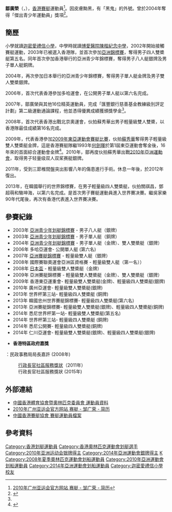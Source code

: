 {{MedalTableTop|Chow_Kwong_Wing_at_2009EAG.png|200px}}
{{MedalCountry|{{HKG}}}}
{{MedalSport | 男子[[賽艇|賽艇]]}}
{{MedalCompetition | [[亞洲運動會|亞洲運動會]]}}
{{MedalSilver | [[2010年亞洲運動會|2010 廣州]] | [[2010年亞洲運動會賽艇比賽|輕量級雙人雙槳艇]]}}
{{MedalSilver| [[2014年亞洲運動會|2014年 仁川]] | [[2014年亞洲運動會賽艇比賽|男子輕量級雙人雙槳]] }}
{{MedalSilver| [[2014年亞洲運動會|2014年 仁川]] | [[2014年亞洲運動會賽艇比賽|男子輕量級四人雙槳]] }}
{{MedalCompetition | [[東亞運動會|東亞運動會]]}}
{{MedalGold | [[2009年東亞運動會|2009 香港]] | [[2009年東亞運動會賽艇比賽|輕量級雙人雙槳艇]]}}
{{MedalBottom}}
'''鄒廣榮'''（'''{{lang|en|CHOW Kwong Wing}}'''，{{bd|1986年|3月17日|catIdx=C鄒}}），[[香港|香港]][[賽艇|賽艇]]運動員<ref>[http://www.gz2010.cn/info/CHN_CHN/ZB/ZBB101A_RO@@@@@@@@@@@@@@@CHN_number=215902.html 2010年广州亚运会官方网站 赛艇 - 邹广荣 - 简历]</ref>。因皮膚黝黑，有「黑鬼」的外號。曾於2004年奪得「傑出青少年運動員」獎項<ref name="陳楷">{{Cite web |url=http://www.pohck.edu.hk/webpage0708/Schmate%20to%20Olympic.pdf |title=博愛醫院陳楷紀念中學網站 |accessdate=2010-11-19 |archive-date=2016-03-05 |archive-url=https://web.archive.org/web/20160305102948/http://www.pohck.edu.hk/webpage0708/Schmate%20to%20Olympic.pdf |dead-url=no }}</ref>。

==簡歷==
小學就讀[[迦密愛禮信小學|迦密愛禮信小學]]，中學時就讀[[博愛醫院陳楷紀念中學|博愛醫院陳楷紀念中學]]，2002年開始接觸賽艇運動，2003年已被選入香港隊，並首次參加[[亞洲錦標賽|亞洲錦標賽]]，奪得男子四人雙槳艇第五名。同年首次參加香港舉行的亞洲青少年錦標賽，奪得男子八人艇銀牌及男子單人艇銅牌。

2004年，再次參加日本舉行的亞洲青少年錦標賽，奪得男子單人艇金牌及男子雙人雙槳銀牌。

2006年，首次代表香港參加多哈運會，在公開男子單人艇以第六名完成。

2007年，鄒廣榮與其他16位精英運動員，完成「匯豐銀行慈善基金教練級別評定計劃」第二級運動通論課程，他並憑得優異成績獲頒獎學金<ref name="陳楷"/>。

2008年，首次代表香港出戰北京奧運會，伙拍蘇秀華出男子輕量級雙人雙槳，以香港隊最佳成績第16名完成。

2009年，代表香港參加[[2009年東亞運動會賽艇比賽|2009年東亞運動會賽艇比賽]]，伙拍[[蘇秀華|蘇秀華]]奪得男子輕量級雙人雙槳艇金牌，這是香港賽艇隊繼1993年[[何劍暉|何劍暉]]於第1屆東亞運動會奪金後，16年來的首面綜合運動會金牌<ref>{{Cite web |url=http://orientaldaily.on.cc/cnt/sport/20091212/00286_013.html |title=蘇秀華鄒廣榮划出首金 《東方日報》2009年12月12日。 |accessdate=2010年11月19日 |archive-date=2010年5月6日 |archive-url=https://web.archive.org/web/20100506020411/http://orientaldaily.on.cc/cnt/sport/20091212/00286_013.html |dead-url=no }}</ref>。2010年，鄒再度伙拍蘇秀華出戰[[2010年亞洲運動會|2010年亞洲運動會]]，取得男子轻量级双人双桨赛艇銀牌。

2011年，受到三節椎間盤突出影響八年的傷患進行手術。休息一年後，於2012年復出。

2013年，在韓國舉行的世界錦標賽，在男子輕量級四人雙槳艇，伙拍關祺昌，鄧超萌和駱坤海，以第六名完成。是首次男子賽艇運動員進入世界賽决賽。繼吳家樂90年代尾後，再次有香港代表進入世界賽决賽。

==參賽紀錄==
*2003年 [[亞洲青少年划艇錦標賽|亞洲青少年划艇錦標賽]] - 男子八人艇（銀牌）
*2003年 [[亞洲青少年划艇錦標賽|亞洲青少年划艇錦標賽]] - 男子單人艇（銅牌）
*2004年 [[亞洲青少年划艇錦標賽|亞洲青少年划艇錦標賽]] - 男子單人艇（金牌）、雙人雙槳艇（銀牌）
*2006年 多哈亞運會- 公開單人艇 (第六名)
*2007年 [[亞洲賽艇錦標賽|亞洲賽艇錦標賽]] - 輕量級雙人艇（銀牌）
*2008年 國際賽聯奧運會亞洲區資格賽 - 輕量級雙人艇（第一名））
*2008年 [[日本盃|日本盃]] - 輕量級雙人雙槳艇（金牌）
*2009年 亞洲賽艇錦標賽 - 輕量級雙人雙槳艇（金牌）、雙人雙槳艇（銀牌）
*2009年 香港東亞運重會- 輕量級雙人雙槳艇(金牌)、輕量級四人雙槳艇(銀牌)
*2010年 廣州亞運會- 輕量級雙人雙槳艇(銀牌)
*2013年 世界杯第三站- 輕量級四人雙槳艇         (銅牌)
*2013年 韓國忠州世界賽艇錦標賽- 輕量級四人雙槳艇(第六名)
*2013年 亞洲賽艇錦標賽- 輕量級雙人雙槳艇(銀牌)、輕量級四人雙槳艇(銅牌)
*2014年 悉尼世界杯第一站- 輕量級雙人雙槳艇(第五名)
*2014年 世界杯第三站- 輕量級四人雙槳艇         (銅牌)
*2014年 悉尼公開賽- 輕量級四人雙槳艇(銅牌)
*2014年 仁川亞運會- 輕量級雙人雙槳艇(銀牌)、輕量級四人雙槳艇(銀牌)

*'''香港特區政府嘉獎'''
：民政事務局局長嘉許  (2008年)
:[[行政長官社區服務獎狀|行政長官社區服務獎狀]]（2011年）
:行政長官社區服務獎狀  (2015年)

==外部連結==
*[https://web.archive.org/web/20100227023854/http://www.hkolympic.org/html/2008/ChowKwongWing.htm 中國香港體育協會暨奧林匹克委員會 運動員資料]
*[http://www.gz2010.cn/info/CHN_CHN/ZB/ZBB101A_RO@@@@@@@@@@@@@@@CHN_number=215902.html 2010年广州亚运会官方网站 赛艇 - 邹广荣 - 简历]
*[https://web.archive.org/web/20100115022158/http://www.rowing.org.hk/web/b5/ckw_Profile.html 中國香港賽艇協會 賽艇運動員檔案]

==參考資料==
{{reflist}}

{{HKGin2008SummerOlympics}}

{{DEFAULTSORT:CHOW Kwong Wing}}
[[Category:香港划艇運動員|Category:香港划艇運動員]]
[[Category:香港奧林匹克運動會划艇選手|Category:香港奧林匹克運動會划艇選手]]
[[Category:2010年亚洲运动会银牌得主|Category:2010年亚洲运动会银牌得主]]
[[Category:2014年亞洲運動會銀牌得主|Category:2014年亞洲運動會銀牌得主]]
[[Category:鄒姓|K]]
[[Category:2008年夏季奧林匹克運動會划船運動員|Category:2008年夏季奧林匹克運動會划船運動員]]
[[Category:2010年亞洲運動會划船運動員|Category:2010年亞洲運動會划船運動員]]
[[Category:2014年亞洲運動會划船運動員|Category:2014年亞洲運動會划船運動員]]
[[Category:迦密愛禮信小學校友|Category:迦密愛禮信小學校友]]